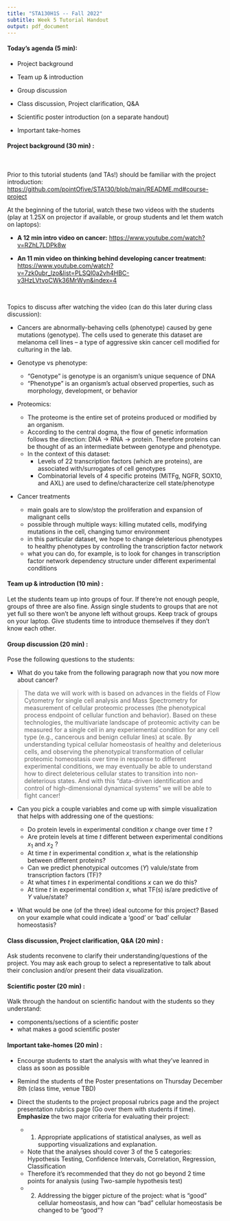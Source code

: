 ```yaml
---
title: "STA130H1S -- Fall 2022"
subtitle: Week 5 Tutorial Handout
output: pdf_document
---
```


#### Today's agenda (5 min):  

- Project background

- Team up & introduction

- Group discussion

- Class discussion, Project clarification, Q&A

- Scientific poster introduction (on a separate handout)

- Important take-homes


#### Project background (30 min) :

$~$

Prior to this tutorial students (and TAs!) should be familiar with the project introduction: [https://github.com/pointOfive/STA130/blob/main/README.md#course-project](https://github.com/pointOfive/STA130/blob/main/README.md#course-project)

At the beginning of the tutorial, watch these two videos with the students (play at 1.25X on projector if available, or group students and let them watch on laptops): 

- **A 12 min intro video on cancer:** [https://www.youtube.com/watch?v=RZhL7LDPk8w](https://www.youtube.com/watch?v=RZhL7LDPk8w)

- **An 11 min video on thinking behind developing cancer treatment:** [https://www.youtube.com/watch?v=7zk0ubr_lzo&list=PLSQl0a2vh4HBC-y3HzLVtvoCWk36MrWyn&index=4](https://www.youtube.com/watch?v=7zk0ubr_lzo&list=PLSQl0a2vh4HBC-y3HzLVtvoCWk36MrWyn&index=4) 

$~$

Topics to discuss after watching the video (can do this later during class discussion):

- Cancers are abnormally-behaving cells (phenotype) caused by gene mutations (genotype). The cells used to generate this dataset are melanoma cell lines -- a type of aggressive skin cancer cell modified for culturing in the lab.

- Genotype vs phenotype:

  - "Genotype" is genotype is an organism's unique sequence of DNA
  - "Phenotype" is an organism's actual observed properties, such as morphology, development, or behavior
  
- Proteomics:
  - The proteome is the entire set of proteins produced or modified by an organism.
  - According to the central dogma, the flow of genetic information follows the direction: DNA $\rightarrow$ RNA $\rightarrow$ protein. Therefore proteins can be thought of as an intermediate between genotype and phenotype.
  - In the context of this dataset:
    - Levels of 22 transcription factors (which are proteins), are associated with/surrogates of cell genotypes
    - Combinatorial levels of 4 specific proteins (MiTFg, NGFR, SOX10, and AXL) are used to define/characterize cell state/phenotype


- Cancer treatments
  - main goals are to slow/stop the proliferation and expansion of malignant cells
  - possible through multiple ways: killing mutated cells, modifying mutations in the cell, changing tumor environment 
  - in this particular dataset, we hope to change deleterious phenotypes to healthy phenotypes by controlling the transcription factor network
  - what you can do, for example, is to look for changes in transcription factor network dependency structure under different experimental conditions

#### Team up & introduction (10 min) :

Let the students team up into groups of four. If there're not enough people, groups of three are also fine. Assign single students to groups that are not yet full so there won't be anyone left without groups. Keep track of groups on your laptop. Give students time to introduce themselves if they don't know each other.

#### Group discussion (20 min) :

Pose the following questions to the students:

- What do you take from the following paragraph now that you now more about cancer?

> The data we will work with is based on advances in the fields of Flow Cytometry for single cell analysis and Mass Spectrometry for measurement of cellular proteomic processes (the phenotypical process endpoint of cellular function and behavior). Based on these technologies, the multivariate landscape of proteomic activity can be measured for a single cell in any experiemental condition for any cell type (e.g., cancerous and benign cellular lines) at scale. By understanding typical cellular homeostasis of healthy and deleterious cells, and observing the phenotypical transformation of cellular proteomic homeostasis over time in response to different experimental conditions, we may eventually be able to understand how to direct deleterious cellular states to transition into non-deleterious states. And with this "data-driven identification and control of high-dimensional dynamical systems" we will be able to fight cancer!

- Can you pick a couple variables and come up with simple visualization that helps with addressing one of the questions:

  - Do protein levels in experimental condition $x$ change over time $t$ ?
  - Are protein levels at time $t$ different between experimental conditions $x_1$ and $x_2$ ?
  - At time $t$ in experimental condition $x$, what is the relationship between different proteins?
  - Can we predict phenotypical outcomes ($Y$) valule/state from transcription factors (TF)?
  - At what times $t$ in experimental conditions $x$ can we do this?
  - At time $t$ in experimental condition $x$, what TF(s) is/are predictive of $Y$ value/state?
  
- What would be one (of the three) ideal outcome for this project? Based on your example what could indicate a 'good' or 'bad' cellular homeostasis?


#### Class discussion, Project clarification, Q&A (20 min) :

Ask students reconvene to clarify their understanding/questions of the project. You may ask each group to select a representative to talk about their conclusion and/or present their data visualization.

#### Scientific poster (20 min) :

Walk through the handout on scientific handout with the students so they understand:

- components/sections of a scientific poster
- what makes a good scientific poster

#### Important take-homes (20 min) :

- Encourge students to start the analysis with what they've leanred in class as soon as possible
- Remind the students of the Poster presentations on Thursday December 8th (class time, venue TBD)
- Direct the students to the project proposal rubrics page and the project presentation rubrics page (Go over them with students if time). **Emphasize** the two major criteria for evaluating their project:

  - 1) Appropriate applications of statistical analyses, as well as supporting visualizations and explanation.
  - Note that the analyses should cover 3 of the 5 categories: Hypothesis Testing, Confidence Intervals, Correlation, Regression, Classification
  - Therefore it's recommended that they do not go beyond 2 time points for analysis (using Two-sample hypothesis test)
  - 2) Addressing the bigger picture of the project: what is "good" cellular homeostasis, and how can "bad" cellular homeostasis be changed to be "good"?
